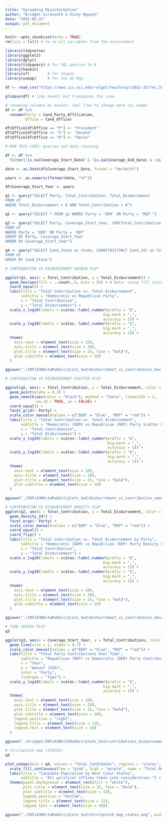 ```yaml
---
title: "Spreading Misinformation"
author: "Bridget Viravouth & Vinny Nguyen"
date: "2025-05-22"
output: pdf_document
---
```


```r
knitr::opts_chunk$set(echo = TRUE)
rm(list = ls()) # to rm all variables from the environment

library(tidyverse)
library(ggplot2)
library(dplyr)
library(tidyquery) # for SQL queries in R
library(hexbin)
library(sf)        # for Shapes
library(usmap)     # for the US Map
```

```r
df <- read_csv("https://www.ics.uci.edu/~algol/teaching/s2022-IV/fec_2008-2022.csv")

glimpse(df) # like head() but transposes the view

# renaming columns bc easier, feel free to change more col names
df <- df %>%
  rename(Party = Cand_Party_Affiliation,
         Office = Cand_Office)

df$Office[df$Office == "P"] <- "President"
df$Office[df$Office == "S"] <- "Senate"
df$Office[df$Office == "H"] <- "House"
```

```r
# RUN THIS CODE! queries and data cleaning

df <- df %>%
  filter(!is.na(Coverage_Start_Date) & !is.na(Coverage_End_Date) & !is.na(Coverage_Start_Date) & !is.na(Cand_Id) & !is.na(Cand_State) & Total_Contribution > 0 & Total_Contribution > 0)

date <- as.Date(df$Coverage_Start_Date, format = "%m/%d/%Y")

years <- as.numeric(format(date, "%Y"))

df$Coverage_Start_Year <- years

q1 <- query("SELECT Party, Total_Contribution, Total_Disbursement
FROM df
WHERE Total_Disbursement > 0 AND Total_Contribution > 0")

q2 <- query("SELECT * FROM q1 WHERE Party = 'DEM' OR Party = 'REP'")

q3 <- query("SELECT Party, Coverage_Start_Year, SUM(Total_Contribution) as Total_Contributions, SUM(Total_Disbursement) as Total_Disbursements
FROM df
WHERE Party = 'DEM' OR Party = 'REP'
GROUP BY Party, Coverage_Start_Year
ORDER BY Coverage_Start_Year")

q4 <- query("SELECT Cand_State as state, COUNT(DISTINCT Cand_Id) as Total_Candidates
FROM df
GROUP BY Cand_State")
```

```r
# CONTRIBUTION VS DISBURSEMENT HEXBIN PLOT

ggplot(q1, aes(x = Total_Contribution, y = Total_Disbursement)) +
  geom_hex(aes(fill = ..count..), bins = 50) + # Note: using fill instead of colour for hex bins
  coord_equal() +
  labs(title = "Total Contribution vs. Total Disbursement",
       subtitle = "Democratic vs Republican Party",
       x = "Total Contribution",
       y = "Total Disbursement") +
  scale_x_log10(labels = scales::label_number(prefix = "$",
                                            big.mark = ",",
                                            accuracy = 1)) +
  scale_y_log10(labels = scales::label_number(prefix = "$",
                                            big.mark = ",",
                                            accuracy = 1)) +
  theme(
    axis.text = element_text(size = 15),
    axis.title = element_text(size = 20),
    plot.title = element_text(size = 25, face = "bold"),
    plot.subtitle = element_text(size = 18)
  )

ggsave("./INF143WhiteRabbit/plots_hw3/disburstment_vs_contribution_hex.png", width = 10, height = 6, dpi = 300)
```

```r
# CONTRIBUTION VS DISBURSEMENT SCATTER PLOT

ggplot(q2, aes(x = Total_Contribution, y = Total_Disbursement, color = Party)) +
  geom_point(alpha = 0.3) +
  geom_smooth(aes(color = "black"), method = "loess", linewidth = 2,
              na.rm = TRUE, se = FALSE) +
  coord_equal() +
  facet_grid(~ Party) +
  scale_color_manual(values = c("DEM" = "blue", "REP" = "red")) +
  labs(title = "Total Contribution vs. Total Disbursement",
       subtitle = "Democratic (DEM) vs Republican (REP) Party Scatter Plot",
       x = "Total Contribution",
       y = "Total Disbursement") +
  scale_x_log10(labels = scales::label_number(prefix = "$",
                                              big.mark = ",",
                                              accuracy = 1)) +
  scale_y_log10(labels = scales::label_number(prefix = "$",
                                              big.mark = ",",
                                              accuracy = 1)) +
  theme(
    axis.text = element_text(size = 10),
    axis.title = element_text(size = 20),
    plot.title = element_text(size = 25, face = "bold"),
    plot.subtitle = element_text(size = 18)
  )

ggsave("./INF143WhiteRabbit/plots_hw3/disburstment_vs_contribution_smooth_scatter.png", width = 10, height = 6, dpi = 300)
```

```r
# CONTRIBUTION VS DISBURSEMENT DENSITY PLOT
ggplot(q2, aes(x = Total_Contribution, y = Total_Disbursement, color = Party)) +
  geom_density_2d() +
  facet_wrap(~ Party) +
  scale_color_manual(values = c("DEM" = "blue", "REP" = "red")) +
  coord_equal() +
  coord_flip() +
  labs(title = "Total Contribution vs. Total Disbursement by Party",
       subtitle = "Democratic (DEM) vs Republican (REP) Party Density Plot",
       x = "Total Contribution",
       y = "Total Disbursement") +
  scale_x_log10(labels = scales::label_number(prefix = "$",
                                            big.mark = ",",
                                            accuracy = 1)) +
  scale_y_log10(labels = scales::label_number(prefix = "$",
                                            big.mark = ",",
                                            accuracy = 1)) +
  theme(
    axis.text = element_text(size = 10),
    axis.title = element_text(size = 20),
    plot.title = element_text(size = 25, face = "bold"),
    plot.subtitle = element_text(size = 18)
  )

ggsave("./INF143WhiteRabbit/plots_hw3/disburstment_vs_contribution_density.png", width = 10, height = 6, dpi = 300)
```

```r
# TIME SERIES PLOT
q3

ggplot(q3, aes(x = Coverage_Start_Year, y = Total_Contributions, color = Party)) + 
  geom_line(size = 1, alpha = 0.7) + 
  scale_color_manual(values = c("DEM" = "blue", "REP" = "red")) +
  labs(title = "Total Party Contributions Over Time",
       subtitle = "Republican (REP) vs Democratic (DEM) Party Contributions",
       x = "Year",
       y = "Amount (USD)",
       color = "Party",
       linetype = "Type") +
  scale_y_log10(labels = scales::label_number(prefix = "$",
                                            big.mark = ",",
                                            accuracy = 1)) +
  theme(
    axis.text = element_text(size = 10),
    axis.title = element_text(size = 20),
    plot.title = element_text(size = 25, face = "bold"),
    plot.subtitle = element_text(size = 18),
    legend.position = "right",
    legend.title = element_text(size = 12),
    legend.text = element_text(size = 10)
  )

ggsave("./bridget/INF143WhiteRabbit/plots_hw3/contributions_disbursements_time_series.png")
```

```r
# chrolopleth map (STATES)
q4

plot_usmap(data = q4, values = "Total_Candidates", regions = "states", include = c("CA", "OR", "WA", "NV", "AK", "HI", "AZ", "UT", "ID")) + 
  scale_fill_continuous(low = "pink", high = "purple", name = "Total Number of Candidates", label = scales::comma) + 
  labs(title = "Canidate Population by West Coast States",
       subtitle = "All political offices taken into consideration.") +
  theme(panel.background = element_rect(fill = "white"),
        plot.title = element_text(size = 25, face = "bold"),
        plot.subtitle = element_text(size = 18),
        legend.position = "bottom",
        legend.title = element_text(size = 12),
        legend.text = element_text(size = 10))

ggsave("./INF143WhiteRabbit/plots_hw3/chrolopleth_map_states.png", width = 10, height = 6, dpi = 300)

```
